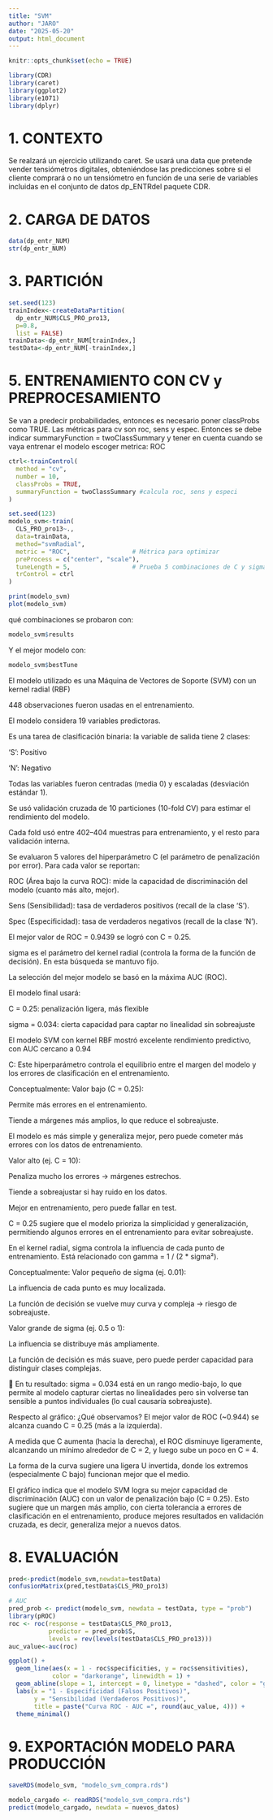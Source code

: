 ```yaml
---
title: "SVM"
author: "JARO"
date: "2025-05-20"
output: html_document
---
```


```r
knitr::opts_chunk$set(echo = TRUE)
```


```r
library(CDR)
library(caret)
library(ggplot2)
library(e1071)
library(dplyr)
```


# 1. CONTEXTO

Se realzará un ejercicio utilizando caret. Se usará una data que pretende vender tensiómetros digitales, obteniéndose las predicciones sobre si el cliente comprará o no un tensiómetro en función de una serie de variables incluidas en el conjunto de datos dp_ENTRdel paquete CDR.

# 2. CARGA DE DATOS

```r
data(dp_entr_NUM)
str(dp_entr_NUM)
```

# 3. PARTICIÓN

```r
set.seed(123)
trainIndex<-createDataPartition(
  dp_entr_NUM$CLS_PRO_pro13,
  p=0.8,
  list = FALSE)
trainData<-dp_entr_NUM[trainIndex,]
testData<-dp_entr_NUM[-trainIndex,]
```


# 5. ENTRENAMIENTO CON CV y PREPROCESAMIENTO

Se van a predecir probabilidades, entonces es necesario poner classProbs como TRUE. Las métricas para cv son roc, sens y espec. Entonces se debe indicar summaryFunction = twoClassSummary y tener en cuenta cuando se vaya entrenar el modelo escoger metrica: ROC

```r
ctrl<-trainControl(
  method = "cv",
  number = 10,
  classProbs = TRUE,
  summaryFunction = twoClassSummary #calcula roc, sens y especi
)
```

```r
set.seed(123)
modelo_svm<-train(
  CLS_PRO_pro13~.,
  data=trainData,
  method="svmRadial",
  metric = "ROC",                 # Métrica para optimizar
  preProcess = c("center", "scale"),
  tuneLength = 5,                 # Prueba 5 combinaciones de C y sigma
  trControl = ctrl
)

print(modelo_svm)
plot(modelo_svm)
```




qué combinaciones se probaron con:
```r
modelo_svm$results
```

Y el mejor modelo con:
```r
modelo_svm$bestTune
```

El modelo utilizado es una Máquina de Vectores de Soporte (SVM) con un kernel radial (RBF)

448 observaciones fueron usadas en el entrenamiento.

El modelo considera 19 variables predictoras.

Es una tarea de clasificación binaria: la variable de salida tiene 2 clases:

'S': Positivo

'N': Negativo

Todas las variables fueron centradas (media 0) y escaladas (desviación estándar 1).

Se usó validación cruzada de 10 particiones (10-fold CV) para estimar el rendimiento del modelo.

Cada fold usó entre 402–404 muestras para entrenamiento, y el resto para validación interna.

Se evaluaron 5 valores del hiperparámetro C (el parámetro de penalización por error). Para cada valor se reportan:

ROC (Área bajo la curva ROC): mide la capacidad de discriminación del modelo (cuanto más alto, mejor).

Sens (Sensibilidad): tasa de verdaderos positivos (recall de la clase 'S').

Spec (Especificidad): tasa de verdaderos negativos (recall de la clase 'N').

El mejor valor de ROC = 0.9439 se logró con C = 0.25.

sigma es el parámetro del kernel radial (controla la forma de la función de decisión). En esta búsqueda se mantuvo fijo.

La selección del mejor modelo se basó en la máxima AUC (ROC).

El modelo final usará:

C = 0.25: penalización ligera, más flexible

sigma = 0.034: cierta capacidad para captar no linealidad sin sobreajuste



El modelo SVM con kernel RBF mostró excelente rendimiento predictivo, con AUC cercano a 0.94


C: Este hiperparámetro controla el equilibrio entre el margen del modelo y los errores de clasificación en el entrenamiento.

Conceptualmente:
Valor bajo (C = 0.25):

Permite más errores en el entrenamiento.

Tiende a márgenes más amplios, lo que reduce el sobreajuste.

El modelo es más simple y generaliza mejor, pero puede cometer más errores con los datos de entrenamiento.

Valor alto (ej. C = 10):

Penaliza mucho los errores → márgenes estrechos.

Tiende a sobreajustar si hay ruido en los datos.

Mejor en entrenamiento, pero puede fallar en test.

C = 0.25 sugiere que el modelo prioriza la simplicidad y generalización, permitiendo algunos errores en el entrenamiento para evitar sobreajuste.


En el kernel radial, sigma controla la influencia de cada punto de entrenamiento. Está relacionado con gamma = 1 / (2 * sigma²).

Conceptualmente:
Valor pequeño de sigma (ej. 0.01):

La influencia de cada punto es muy localizada.

La función de decisión se vuelve muy curva y compleja → riesgo de sobreajuste.

Valor grande de sigma (ej. 0.5 o 1):

La influencia se distribuye más ampliamente.

La función de decisión es más suave, pero puede perder capacidad para distinguir clases complejas.

🧾 En tu resultado:
sigma = 0.034 está en un rango medio-bajo, lo que permite al modelo capturar ciertas no linealidades pero sin volverse tan sensible a puntos individuales (lo cual causaría sobreajuste).



Respecto al gráfico:
¿Qué observamos?
El mejor valor de ROC (~0.944) se alcanza cuando C = 0.25 (más a la izquierda).

A medida que C aumenta (hacia la derecha), el ROC disminuye ligeramente, alcanzando un mínimo alrededor de C = 2, y luego sube un poco en C = 4.

La forma de la curva sugiere una ligera U invertida, donde los extremos (especialmente C bajo) funcionan mejor que el medio.

El gráfico indica que el modelo SVM logra su mejor capacidad de discriminación (AUC) con un valor de penalización bajo (C = 0.25). Esto sugiere que un margen más amplio, con cierta tolerancia a errores de clasificación en el entrenamiento, produce mejores resultados en validación cruzada, es decir, generaliza mejor a nuevos datos.


# 8. EVALUACIÓN

```r
pred<-predict(modelo_svm,newdata=testData)
confusionMatrix(pred,testData$CLS_PRO_pro13)

# AUC
pred_prob <- predict(modelo_svm, newdata = testData, type = "prob")
library(pROC)
roc <- roc(response = testData$CLS_PRO_pro13,
           predictor = pred_prob$S,
           levels = rev(levels(testData$CLS_PRO_pro13)))
auc_value<-auc(roc)
```



```r
ggplot() +
  geom_line(aes(x = 1 - roc$specificities, y = roc$sensitivities), 
            color = "darkorange", linewidth = 1) +
  geom_abline(slope = 1, intercept = 0, linetype = "dashed", color = "gray") +
  labs(x = "1 - Especificidad (Falsos Positivos)", 
       y = "Sensibilidad (Verdaderos Positivos)",
       title = paste("Curva ROC - AUC =", round(auc_value, 4))) +
  theme_minimal()
```






# 9. EXPORTACIÓN MODELO PARA PRODUCCIÓN


```r
saveRDS(modelo_svm, "modelo_svm_compra.rds")

```


```r
modelo_cargado <- readRDS("modelo_svm_compra.rds")
predict(modelo_cargado, newdata = nuevos_datos)
```














